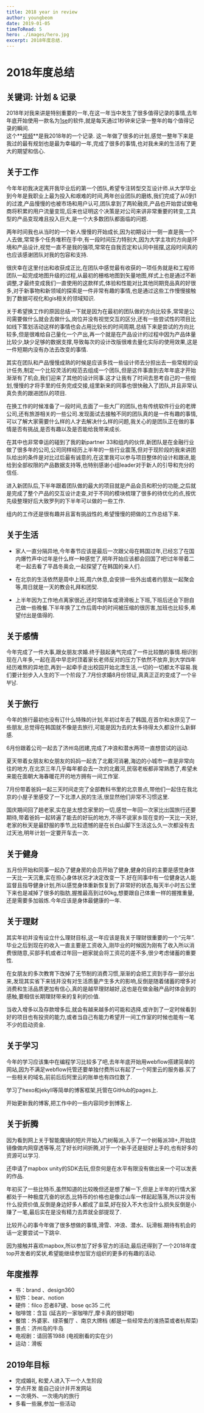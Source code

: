 ```yaml
---
title: 2018 year in review
author: youngbeom
date: 2019-01-05
timeToRead: 5
hero: ./images/hero.jpg
excerpt: 2018年度总结.
---
```


# 2018年度总结  

## 关键词: 计划 & 记录  
2018年对我来讲是特别重要的一年,在这一年当中发生了很多值得记录的事情,去年年底开始使用一款名为[1se](https://apps.apple.com/cn/app/1-second-everyday-%E8%A7%86%E9%A2%91%E6%97%A5%E8%AE%B0/id587823548)的软件,就是每天通过1秒钟来记录一整年的每个值得记录的瞬间.  
这个**[视频](http://n.miaopai.com/media/~MIuZz1vVULRGp4M-B5I5UoQtv5DKSP9.htm?from=timeline&isappinstalled=0)**是我2018年的一个记录.
这一年做了很多的计划,感觉一整年下来是我过的最有规划也是最为幸福的一年,完成了很多的事情,也对我未来的生活有了更大的期望和信心.

## 关于工作
今年年初我决定离开我毕业后的第一个团队,希望专注转型交互设计师.从大学毕业到今年是我职业上最为投入和艰难的时间,两年创业团队的磨练,我们完成了从0到1的过渡,产品慢慢的也被市场和用户认可,团队拿到了两轮融资,产品也开始尝试做电商将积累的用户流量变现,后来也证明这个决策是对公司来讲非常重要的转变,工具型的产品变现难且投入巨大,是一个大多数团队都面临的问题.  

两年时间我也从当时的一个新人慢慢的开始成长,因为初期设计一侧一直是我一个人去做,常常多个任务堆积在手中,有一段时间压力特别大,因为大学主攻的方向是环境和产品设计,视觉一直不是我的强项,常常在自我否定和认同中摇摆,这段时间真的也应该感谢团队对我的包容和支持.  

很庆幸在这里付出和收获成正比,在团队中感觉最有收获的一项任务就是和工程师团队一起完成地图升级的过程,从最初的栅格地图到矢量地图,样式上也是通过不断调整,才最终变成我们一直使用的这款样式,体验和性能对比其他同期竞品真的好很多,对于新事物和新领域的探索是一件非常有趣的事情,也是通过这些工作慢慢接触到了数据可视化和gis相关的领域知识.  

关于希望换工作的原因总结一下就是因为在最初的团队做的方向比较多,常常是公司需要做什么就会去做什么,岗位并没有视觉交互的区分,还有一些尝试性的项目比如线下策划活动这样的事情也会占用比较长的时间周期,总结下来是尝试的方向比较多,但是很难给自己量化一个产出,再一个就是在产品设计的过程中因为产品体量比较少,缺少足够的数据支撑,导致每次的设计改版很难去量化实际的使用效果,这是一件短期内没有办法去改变的事情.  

其实在团队和产品慢慢成熟的时候是应该多找一些设计师去分担出去一些常规的设计任务,制定一个比较灵活的规范去组成一个团队,但是这件事直到去年年底才开始渐渐有了机会,我们迎来了其他的设计同事.这才让我有了时间去思考自己的一些规划,慢慢的才将手里的任务完成交接,组里新来的同事也很快融入了团队,并且非常认真负责的跟进团队的项目.  

在换工作的时候准备了一段时间,去面了一些大厂的团队,也有传统软件行业的老牌公司,还有旅游相关的一些公司.发现面试去接触不同的团队真的是一件有趣的事情,可以了解大家需要什么样的人才去解决什么样的问题,我关心的是团队正在做的事情是否有挑战,是否有趣以及是否能给我带来成长.  

在其中也非常幸运的碰到了我的新partner 33和组内的伙伴,新团队是在金融行业做了很多年的公司,公司同样经历上半年的一些行业震荡,但对于现阶段的我来讲团队给出的条件是对比过后最有诚意的,在这里我可以参与项目整体的设计和跟进,能给到全部权限的产品数据支持等,也特别感谢小组leader对于新人的引导和充分的信任.  

进入新团队后,下半年跟着团队做的最大的项目就是产品会员和积分的功能,之后就是完成了整个产品的交互设计走查,对于不同的模块梳理了很多的待优化的点,按优先级整理好后大致罗列的下半年可以做的一些工作.  

组内的工作还是很有趣并且富有挑战性的,希望慢慢的把做的工作总结下来.

## 关于生活
* 家人一直分隔异地,今年春节应该是最后一次跟父母在韩国过年,已经忘了在国内爆竹声中过年是什么样一种感觉了,明年开始应该都会回国了吧!过年带着二老一起去看了平昌冬奥会,一起探望了在韩国的亲人们.  

* 在北京的生活依然是周中上班,周六休息,会安排一些外出或者约朋友一起聚会等,周日就是一天的教会礼拜和团契.  

* 上半年因为工作地点离家很近,还时常骑车或滑滑板上下班,下班后还会下厨自己做一些晚餐.下半年换了工作后周中的时间被压缩的很厉害,加班也比较多,希望付出是值得的.  

## 关于感情
今年完成了一件大事,跟女朋友求婚.终于鼓起勇气完成了一件比较酷的事情.相识到现在八年多,一起在高中早恋时顶着家长老师反对的压力下依然不放弃,到大学四年经历难熬的异地恋,再到一起牵手走出校园开始北漂生活,一切的一切都太不容易.我们要计划步入人生的下一个阶段了.7月份求婚8月份领证,真真正正的变成了一个유부남.  

## 关于旅行
今年的旅行最初也没有订什么特殊的计划,年初过年去了韩国,在首尔和水原见了一些朋友,总觉得在韩国就不像是去旅行,可能是因为去的太多待得太久都没什么新鲜感.  

6月份跟着公司一起去了济州岛团建,完成了冲浪和潜水两项一直想尝试的运动.  

夏天带着女朋友和女朋友的妈妈一起去了北戴河消暑,海边的小城市一直是非常向往的地方,在北京三年几乎每年都会去一次的北戴河,民宿老板都非常熟悉了,希望未来能在面朝大海春暖花开的地方拥有一间工作室.  

7月份带着爸妈一起三天时间走完了全部教科书里的北京景点,带他们一起住在我北京的小屋子里感受了一下北漂人民的生活,很显然他们非常不习惯这里.  

国庆期间回了趟老家,实在是太想念家里的一切,感觉一年回一次家比出国旅行还要期待,带着爸妈一起转遍了能去的好玩的地方,不得不说家乡现在变的一天比一天好,老家的秋天是最舒服的季节,比较遗憾的是在长白山脚下生活这么久一次都没有去过天池,明年计划一定要开车去一次.

## 关于健身
五月份开始和同事一起办了健身房的会员开始了健身,健身的目的主要是感觉身体一天比一天沉重,实在担心身体状况才决定改变一下.好在同事中有一位健身达人能监督且指导健身计划,所以感觉身体重新恢复到了非常好的状态,每天半小时五公里下来也是减掉了很多的脂肪,握推最高到过60kg,想要跟自己体重一样的握推重量,还是需要多加锻炼.今年应该是身体最健康的一年.  

## 关于理财
其实年初并没有设立什么理财目标,这一年应该是我关于理财很重要的一个“元年”.毕业之后到现在的收入一直主要是工资收入,刚毕业的时候因为刚有了收入所以消费很随意,买部手机或者过年回一趟家就会将工资花的差不多,很少考虑储蓄的重要性.  

在女朋友的多次教育下改掉了无节制的消费习惯,渐渐的会把工资到手存一部分出来,发现其实省下来钱并没有对生活质量产生多大的影响,反倒是随着储蓄的增多对消费和生活品质更加有信心,真的是越早理财越好,这也是在做金融产品时体会到的感触,要相信长期理财带来的复利的价值.  

当收入增多以及存款增多后,就会有越来越多的可能和选择,或许到了一定时候看到好的项目也有投资的能力,或者当自己有能力希望开一间工作室的时候也能有一笔不少的启动资金.

## 关于学习
今年的学习应该集中在编程学习比较多了吧,去年年底开始用webflow搭建简单的网站,因为不满足webflow托管还要单独付费所以有起了一个阿里云的服务器.买了一些相关的域名,前前后后阿里云的账单也有四位数了.

学习了hexo和jekyll等简单的博客框架,托管在GitHub的pages上.

开始更新我的博客,把工作中的一些内容同步到博客上.

## 关于折腾
因为看到网上关于智能魔镜的短片开始入门树莓派,入手了一个树莓派3B+,开始烧镜像做内网穿透等等,花了好长时间折腾,对于一个新手还是挺好上手的,也有好多的资源可以学习.

还申请了mapbox unity的SDK去玩,但奈何是在水平有限没有做出来一个可以发表的作品.

年初买了一些比特币,虽然知道的比较晚但还是想了解一下,但是上半年的行情大家都处于一种极度亢奋的状态,比特币的价格也是像过山车一样起起落落,所以并没有什么投资价值,反倒是身边好多人都成了韭菜,好在投入不大也没什么损失反倒是小赚了一笔,最后实在是没有精力去弄就全部提现了.

比较开心的事今年做了很多想做的事情,滑雪、冲浪、潜水、玩滑板.期待有机会的话一定要尝试一下跳伞.

因为接触并喜欢mapbox,所以参加了好多官方的活动,最后还得到了一个2018年度top开发者的奖状,希望能继续参加官方组织的更多的有趣的活动.

## 年度推荐
* 书：brand 、design360   
* 软件：bear、notion  
* 硬件：filco 忍者87键、bose qc35 二代  
* 咖啡馆：含旨 (延吉的一家咖啡厅,摩卡真的很好喝)  
* 餐馆：外婆家、绿茶餐厅 、南京大牌档 (都是一些经常去的淮扬菜或者杭帮菜)  
* 景点：济州岛的牛岛  
* 电视剧：请回答1988 (电视剧看的实在少)  
* 运动：滑板  

## 2019年目标  
* 完成婚礼 和爱人进入下一个人生阶段
* 学点开发 能自己设计并开发网站
* 一次境外、一次境内的旅行
* 多看一些展,参加一些活动


